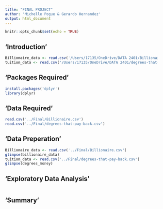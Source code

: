 ```yaml
---
title: "FINAL PROJECT"
author: 'Michelle Pogue & Gerardo Hernandez'
output: html_document
---
```


```r
knitr::opts_chunk$set(echo = TRUE)
```
## 'Introduction'


```r
Billionaire_data <- read.csv('/Users/17135/OneDrive/DATA 2401/Billionaire.csv', stringsAsFactors = F)
tuition_data <- read.csv('/Users/17135/OneDrive/DATA 2401/degrees-that-pay-back.csv', stringsAsFactors = F)
```

## 'Packages Required'


```r
install.packages('dplyr')
library(dplyr)

```

## 'Data Required'


```r
read.csv('../Final/Billionaire.csv')
read.csv('../Final/degrees-that-pay-back.csv')
```

## 'Data Preperation'


```r
Billionaire_data <- read.csv('../Final/Billionaire.csv')
glimpse(billionaire_data)
tuition_data <- read.csv('../Final/degrees-that-pay-back.csv')
glimpse(degrees_money)

```

## 'Exploratory Data Analysis'


```r


```

## 'Summary'


```r


```


